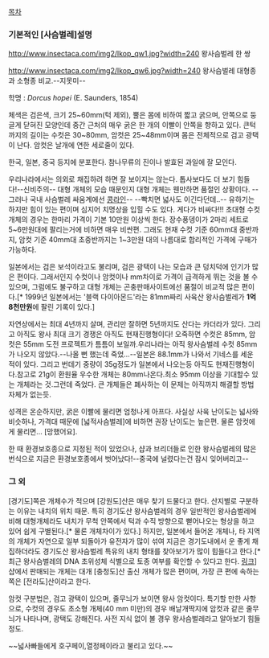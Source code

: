 [[목차]]
=== 기본적인 [사슴벌레]설명 ===
http://www.insectaca.com/img2/lkop_qw1.jpg?width=240
왕사슴벌레 한 쌍

http://www.insectaca.com/img2/lkop_qw6.jpg?width=240
왕사슴벌레 대형종과 소형종 비교.--지못미--

학명 : ''Dorcus hopei'' (E. Saunders, 1854)

체색은 검은색, 크기 25~60mm(턱 제외), 뿔은 몸에 비하여 짧고 굵으며, 안쪽으로 둥글게 닫혀진 모양인데 중간 근처의 매우 굵은 한 개의 이빨이 안쪽을 향하고 있다. 큰턱까지의 길이는 수컷은 30~80mm, 암컷은 25~48mm이며 몸은 전체적으로 검고 광택이 난다. 암컷은 날개에 연한 세로줄이 있다.
 
한국, 일본, 중국 등지에 분포한다. 참나무류의 진이나 발효된 과일에 잘 모인다.

우리나라에서는 의외로 채집하려 하면 잘 보이지는 않는다. 톱사보다도 더 보기 힘들다!--신비주의-- 대형 개체의 모습 때문인지 대형 개체는 웬만하면 품절인 상황이다. --그러나 국내 사슴벌레 싸움계에선 [[콩라인]]-- --빡치면 넓사도 이긴다던데..-- 유하기는 하지만 힘이 있는 편이며 심지어 치명상을 입힐 수도 있다. 게다가 비싸다!!! 초대형 수컷 개체의 경우는 한마리 가격이 기본 10만원 이상씩 한다. 장수풍뎅이가 2마리 세트로 5~6만원대에 팔리는거에 비하면 매우 비싼편. 그래도 현재 수컷 기준 60mm대 중반까지, 암컷 기준 40mm대 초중반까지는 1~3만원 대의 나름대로 합리적인 가격에 구매가 가능하다.

일본에서는 검은 보석이라고도 불리며, 검은 광택이 나는 모습과 큰 덩치덕에 인기가 많은 편이다. 그래서인지 수컷이나 암컷이나 mm차이로 가격이 급격하게 뛰는 것을 볼 수 있으며, 그럼에도 불구하고 대형 개체는 곤충판매사이트에선 품절이 비교적 많은 편이다.[* 1999년 일본에서는 '블랙 다이아몬드'라는 81mm짜리 사육산 왕사슴벌레가 '''1억 8천만원'''에 팔린 기록이 있다.]

자연상에서는 최대 4년까지 살며, 관리만 잘하면 5년까지도 산다는 카더라가 있다. 그리고 아직도 왕사 최대 크기 경쟁은 아직도 현재진행형이다! 오죽하면 수컷은 85mm, 암컷은 55mm 도전 프로젝트가 틈틈이 보일까.우리나라는 아직 왕사슴벌레 수컷 85mm가 나오지 않았다.--나올 뻔 했는데 죽었...--일본은 88.1mm가 나와서 기네스를 세운 적이 있다.
그리고 번데기 중량이 35g정도가 일본에서 나오는등 아직도 현재진행형이다.참고로 21g이 환원율 우수한 개체는 80mm나온다.최소 95mm 이상을 기대할수 있는 개체라는 것.그런데 죽었다. 큰 개체들은 폐사하는 이 문제는 아직까지 해결할 방법 자체가 없는듯.

성격은 온순하지만, 굵은 이빨에 물리면 엄청나게 아프다. 사실상 사육 난이도는 넓사와 비슷하나, 가격대 때문에 [넓적사슴벌레]에 비하면 권장 난이도는 높은편. 물론 암컷에게 물리면... [망했어요].

한 때 환경보호종으로 지정된 적이 있었으나, 샵과 브리더들로 인한 왕사슴벌레의 많은 번식으로 지금은 환경보호종에서 벗어났다!--중국에 널렸다는건 잠시 잊어버리고--

=== 그 외 ===
[경기도]쪽은 개체수가 적으며 [강원도]산은 매우 찾기 드물다고 한다. 산지별로 구분하는 이유는 내치의 위치 때문. 특히 경기도산 왕사슴벌레의 경우 일반적인 왕사슴벌레에 비해 대형개체라도 내치가 무척 안쪽에서 턱과 수직 방향으로 뻗어나오는 형상을 하고 있어 쉽게 구별된다.[* 물론 개체차이가 있다.] 하지만, 일본에서 들어온 개체나, 타 지역의 개체가 자연으로 일부 되돌아가 유전자가 많이 섞여 지금은 경기도내에서 운 좋게 채집하더라도 경기도산 왕사슴벌레 특유의 내치 형태를 찾아보기가 많이 힘들다고 한다.[* 최근 왕사슴벌레의 DNA 초위성체 식별으로 토종 여부를 확인할 수 있다고 한다. [http://www.greenpostkorea.co.kr/news/articleView.html?idxno=38859 링크]] 샵에서 판매되는 개체는 대개 [충청도]산 출신 개체가 많은 편이며, 가장 큰 편에 속하는 쪽은 [전라도]산이라고 한다.

암컷 구분법은, 검고 광택이 있으며, 줄무늬가 보이면 왕사 암컷이다. 특기할 만한 사항으로, 수컷의 경우도 초소형 개체(40 mm 미만)의 경우 배날개딱지에 암컷과 같은 줄무늬가 나타나며, 광택도 강해진다. 사전 지식 없이 볼 경우 왕사슴벌레라고 알아보기 힘들 정도. 

~~넓사빠들에게 호구페이,열정페이라고 불리고 있다.~~


